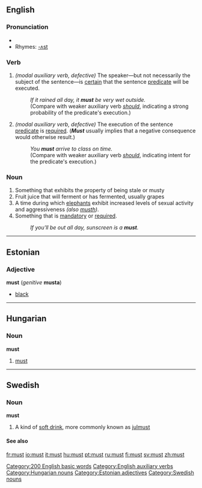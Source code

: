 ==English==

{{rank|did|such|great|86|must|these|two|us}}

===Pronunciation===
*{{audio|en-us-must.ogg|Audio (US)}}
*Rhymes: [[Rhymes:English:-ʌst|-ʌst]]

===Verb===
{{en-verb|inf=-|[[must]]|-|had to|-}}

#''(modal auxiliary verb, defective)'' The speaker&mdash;but not necessarily the subject of the sentence&mdash;is [[certain]] that the sentence [[predicate]] will be executed.
#:''If it rained all day, it '''must''' be very wet outside.''
#:(Compare with weaker auxiliary verb ''[[should]]'', indicating a strong probability of the predicate's execution.)
#''(modal auxiliary verb, defective)'' The execution of the sentence [[predicate]] is [[required]]. ('''''Must''''' usually implies that a negative consequence would otherwise result.)
#:''You '''must''' arrive to class on time.''
#:(Compare with weaker auxiliary verb ''[[should]]'', indicating intent for the predicate's execution.)

===Noun===
{{en-noun}}

#Something that exhibits the property of being stale or musty
#Fruit juice that will ferment or has fermented, usually grapes
#A time during which [[elephant]]s exhibit increased levels of sexual activity and aggressiveness ''(also [[musth]])''.
#Something that is [[mandatory]] or [[required]].
#:''If you'll be out all day, sunscreen is a '''must'''.''

----

==Estonian==

===Adjective===
'''must''' (''genitive'' '''musta''')

*[[black]]

----

==Hungarian==

===Noun===
'''must'''

#[[must]]

----

==Swedish==

===Noun===
<!---proper?--->
'''must'''

#A kind of [[soft drink]], more commonly known as [[julmust]]

====See also====
{{pedialite}}

[[Category:200 English basic words]]
[[Category:English auxiliary verbs]]

[[Category:Hungarian nouns]]
[[Category:Estonian adjectives]]
[[Category:Swedish nouns]]

[[fr:must]]
[[io:must]]
[[it:must]]
[[hu:must]]
[[pt:must]]
[[ru:must]]
[[fi:must]]
[[sv:must]]
[[zh:must]]